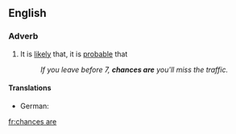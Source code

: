 ==English==

===Adverb===
{{en-adv|-}}

# {{label|en|idiomatic}} It is [[likely]] that, it is [[probable]] that
#: ''If you leave before 7, '''chances are''' you'll miss the traffic.''

====Translations====
{{trans-top|it is probable that}}
{{trans-mid}}
* German: {{t|de|es ist wahrscheinlich}}
{{trans-bottom}}

[[fr:chances are]]